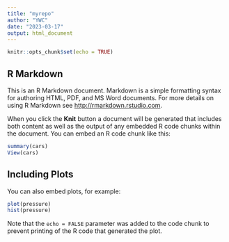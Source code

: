 ```yaml
---
title: "myrepo"
author: "YWC"
date: "2023-03-17"
output: html_document
---
```


```r
knitr::opts_chunk$set(echo = TRUE)
```

## R Markdown

This is an R Markdown document. Markdown is a simple formatting syntax for authoring HTML, PDF, and MS Word documents. For more details on using R Markdown see <http://rmarkdown.rstudio.com>.

When you click the **Knit** button a document will be generated that includes both content as well as the output of any embedded R code chunks within the document. You can embed an R code chunk like this:

```r
summary(cars)
View(cars)
```

## Including Plots

You can also embed plots, for example:

```r
plot(pressure)
hist(pressure)
```

Note that the `echo = FALSE` parameter was added to the code chunk to prevent printing of the R code that generated the plot.
